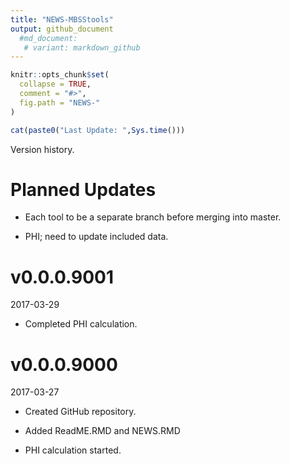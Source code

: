 ---
title: "NEWS-MBSStools"
output: github_document
  #md_document:
   # variant: markdown_github
---

<!-- NEWS.md is generated from NEWS.Rmd. Please edit that file -->

```{r, echo = FALSE}
knitr::opts_chunk$set(
  collapse = TRUE,
  comment = "#>",
  fig.path = "NEWS-"
)
```

```{r, echo = FALSE}
cat(paste0("Last Update: ",Sys.time()))
```

Version history.

# Planned Updates

* Each tool to be a separate branch before merging into master.

* PHI; need to update included data.

# v0.0.0.9001
2017-03-29

* Completed PHI calculation.


# v0.0.0.9000
2017-03-27

* Created GitHub repository.

* Added ReadME.RMD and NEWS.RMD

* PHI calculation started.
